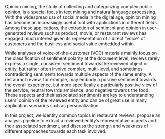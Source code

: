 Opinion mining, the study of collecting and categorizing complex public opinion, is a
special focus in text mining and natural language processing. With the widespread use of social media in the digital age, opinion mining has become an increasingly useful tool with applications in different fields. Among these applications, the extraction of sentiment and opinion in user-generated reviews such as product, movie, or restaurant reviews has engaged much interest given its representation of a direct “voice” of customers and the business and social value embedded within.  \par

While analyses of voice-of-the-customer (VOC) materials mainly focus on the classification of sentiment polarity at the document level, reviews rarely express a single, consistent sentiment towards the reviewed object or entity, but rather often involve complex, multi-level, and sometimes contradicting sentiments towards multiple aspects of the same entity. A restaurant review, for example, may embody a positive sentiment towards the overall experience, but more specifically a particularly positive view of the service, neutral towards ambience, and negative towards the food. These aspects and their associated sentiments are key to understanding users’ opinion of the reviewed entity and can be of great use in many application scenarios such as personalization.   

In this project, we identify common topics in restaurant reviews, propose an analysis pipeline to extract a reviewed entity’s representative aspects and their associated sentiment, and discuss the strength and weakness of different approaches towards each task involved.   

